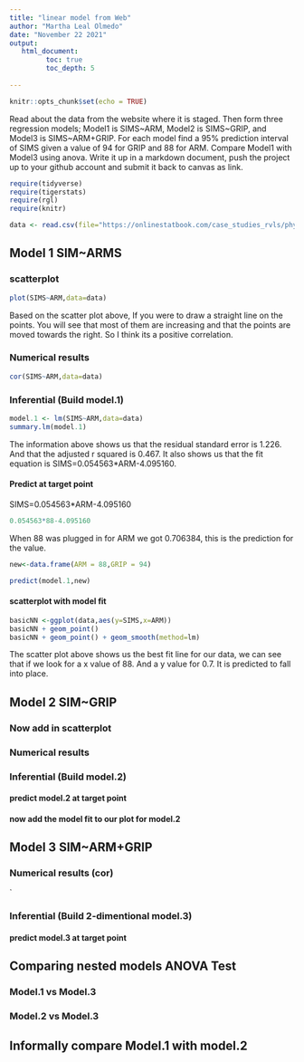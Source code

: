 ```yaml
---
title: "linear model from Web"
author: "Martha Leal Olmedo"
date: "November 22 2021"
output:
   html_document:
         toc: true
         toc_depth: 5
        
---
```


```r
knitr::opts_chunk$set(echo = TRUE)
```

Read about the data from the website where it is staged.  Then form three regression models; Model1 is SIMS~ARM, Model2 is SIMS~GRIP, and Model3 is SIMS~ARM+GRIP. For each model find a 95% prediction interval of SIMS given a value of 94  for GRIP and 88 for ARM. Compare Model1 with Model3 using anova. Write it up in a markdown document, push the project up to your github account and submit it back to canvas as link. 

 


```r
require(tidyverse)
require(tigerstats)
require(rgl)
require(knitr)

```

```r
data <- read.csv(file="https://onlinestatbook.com/case_studies_rvls/physical_strength/data.txt",sep="",header=TRUE)  

```

## Model 1 SIM~ARMS

### scatterplot

```r
plot(SIMS~ARM,data=data)
```

Based on the scatter plot above, If you were to draw a straight line on the points. You will see that most of them are increasing and that the points are moved towards the right. So I think its a positive correlation.

### Numerical results
```r
cor(SIMS~ARM,data=data)
```

### Inferential  (Build model.1)
```r
model.1 <- lm(SIMS~ARM,data=data)
summary.lm(model.1)
```

The information above shows us that the residual standard error is 1.226. And that the adjusted r squared is 0.467. It also shows us that the fit equation is SIMS=0.054563*ARM-4.095160.


#### Predict at target point
SIMS=0.054563*ARM-4.095160
```r
0.054563*88-4.095160
```

When 88 was plugged in for ARM we got 0.706384, this is the prediction for the value.

```r
new<-data.frame(ARM = 88,GRIP = 94)
```

```r
predict(model.1,new)
```


#### scatterplot with model fit
```r
basicNN <-ggplot(data,aes(y=SIMS,x=ARM))
basicNN + geom_point()
basicNN + geom_point() + geom_smooth(method=lm)
```
  
The scatter plot above shows us the best fit line for our data, we can see that if we look for a x value of 88. And a y value for 0.7. It is predicted to fall into place. 
  

## Model 2 SIM~GRIP

### Now add in scatterplot


### Numerical results 


### Inferential  (Build model.2)
  

#### predict model.2 at target point

#### now add the model fit to our plot for model.2
  


## Model 3 SIM~ARM+GRIP

### Numerical results (cor)

`
  
### Inferential  (Build 2-dimentional model.3)

#### predict model.3 at target point
  

## Comparing nested models ANOVA Test

### Model.1 vs Model.3
### Model.2 vs Model.3

## Informally compare Model.1 with model.2

